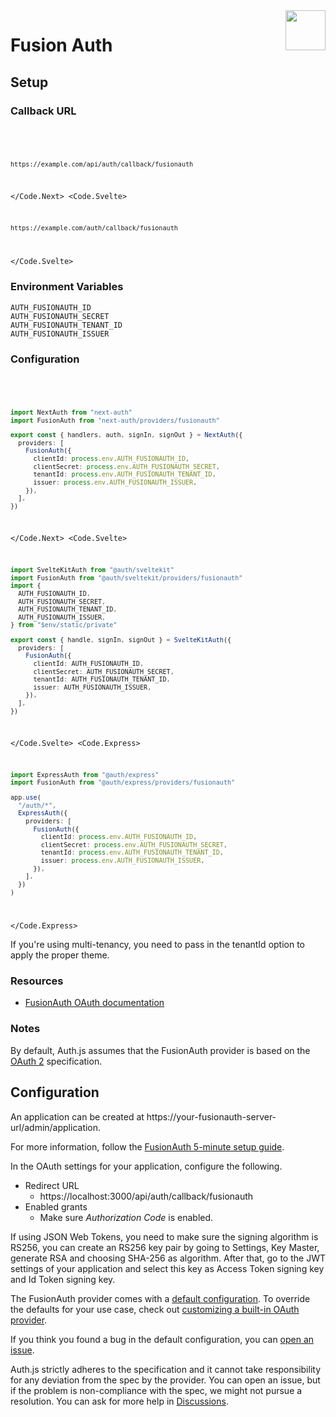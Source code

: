 
<img align="right" src="/img/providers/fusionauth.svg" height="64" width="64" />

# Fusion Auth

## Setup

### Callback URL

<Code>
  <Code.Next>

```bash
https://example.com/api/auth/callback/fusionauth
```

  </Code.Next>
  <Code.Svelte>

```bash
https://example.com/auth/callback/fusionauth
```

  </Code.Svelte>
</Code>

### Environment Variables

```
AUTH_FUSIONAUTH_ID
AUTH_FUSIONAUTH_SECRET
AUTH_FUSIONAUTH_TENANT_ID
AUTH_FUSIONAUTH_ISSUER
```

### Configuration

<Code>
  <Code.Next>

```ts filename="/auth.ts"
import NextAuth from "next-auth"
import FusionAuth from "next-auth/providers/fusionauth"

export const { handlers, auth, signIn, signOut } = NextAuth({
  providers: [
    FusionAuth({
      clientId: process.env.AUTH_FUSIONAUTH_ID,
      clientSecret: process.env.AUTH_FUSIONAUTH_SECRET,
      tenantId: process.env.AUTH_FUSIONAUTH_TENANT_ID,
      issuer: process.env.AUTH_FUSIONAUTH_ISSUER,
    }),
  ],
})
```

  </Code.Next>
  <Code.Svelte>

```ts filename="/src/auth.ts"
import SvelteKitAuth from "@auth/sveltekit"
import FusionAuth from "@auth/sveltekit/providers/fusionauth"
import {
  AUTH_FUSIONAUTH_ID,
  AUTH_FUSIONAUTH_SECRET,
  AUTH_FUSIONAUTH_TENANT_ID,
  AUTH_FUSIONAUTH_ISSUER,
} from "$env/static/private"

export const { handle, signIn, signOut } = SvelteKitAuth({
  providers: [
    FusionAuth({
      clientId: AUTH_FUSIONAUTH_ID,
      clientSecret: AUTH_FUSIONAUTH_SECRET,
      tenantId: AUTH_FUSIONAUTH_TENANT_ID,
      issuer: AUTH_FUSIONAUTH_ISSUER,
    }),
  ],
})
```

  </Code.Svelte>
  <Code.Express>

```ts filename="/src/app.ts"
import ExpressAuth from "@auth/express"
import FusionAuth from "@auth/express/providers/fusionauth"

app.use(
  "/auth/*",
  ExpressAuth({
    providers: [
      FusionAuth({
        clientId: process.env.AUTH_FUSIONAUTH_ID,
        clientSecret: process.env.AUTH_FUSIONAUTH_SECRET,
        tenantId: process.env.AUTH_FUSIONAUTH_TENANT_ID,
        issuer: process.env.AUTH_FUSIONAUTH_ISSUER,
      }),
    ],
  })
)
```

  </Code.Express>
</Code>

<Callout type="warning">
  If you're using multi-tenancy, you need to pass in the tenantId option to
  apply the proper theme.
</Callout>

### Resources

- [FusionAuth OAuth documentation](https://fusionauth.io/docs/v1/tech/oauth/)

### Notes

By default, Auth.js assumes that the FusionAuth provider is
based on the [OAuth 2](https://www.rfc-editor.org/rfc/rfc6749.html) specification.

## Configuration

<Callout type="info">
An application can be created at https://your-fusionauth-server-url/admin/application.

For more information, follow the [FusionAuth 5-minute setup guide](https://fusionauth.io/docs/v1/tech/5-minute-setup-guide).

</Callout>

In the OAuth settings for your application, configure the following.

- Redirect URL
  - https://localhost:3000/api/auth/callback/fusionauth
- Enabled grants
  - Make sure _Authorization Code_ is enabled.

If using JSON Web Tokens, you need to make sure the signing algorithm is RS256, you can create an RS256 key pair by
going to Settings, Key Master, generate RSA and choosing SHA-256 as algorithm. After that, go to the JWT settings of
your application and select this key as Access Token signing key and Id Token signing key.

The FusionAuth provider comes with a [default configuration](https://github.com/nextauthjs/next-auth/blob/main/packages/core/src/providers/fusionauth.ts).
To override the defaults for your use case, check out [customizing a built-in OAuth provider](https://authjs.dev/guides/providers/custom-provider#override-default-options).

If you think you found a bug in the default configuration, you can [open an issue](https://authjs.dev/new/provider-issue).

Auth.js strictly adheres to the specification and it cannot take responsibility for any deviation from
the spec by the provider. You can open an issue, but if the problem is non-compliance with the spec,
we might not pursue a resolution. You can ask for more help in [Discussions](https://authjs.dev/new/github-discussions).

